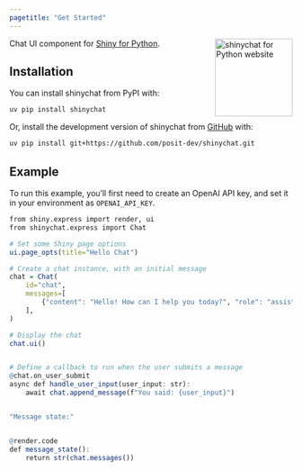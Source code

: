 ```yaml
---
pagetitle: "Get Started"
---
```


<a href="https://posit-dev.github.io/shinychat/py"><img src="logo.svg" align="right" height="138" alt="shinychat for Python website" /></a>

<!-- badges: start -->
<!-- badges: end -->

Chat UI component for [Shiny for Python](https://shiny.posit.co/py/).

## Installation

You can install shinychat from PyPI with:

```bash
uv pip install shinychat
```

Or, install the development version of shinychat from [GitHub](https://github.com/posit-dev/shinychat) with:

```bash
uv pip install git+https://github.com/posit-dev/shinychat.git
```

## Example

To run this example, you'll first need to create an OpenAI API key, and set it in your environment as `OPENAI_API_KEY`.

```r
from shiny.express import render, ui
from shinychat.express import Chat

# Set some Shiny page options
ui.page_opts(title="Hello Chat")

# Create a chat instance, with an initial message
chat = Chat(
    id="chat",
    messages=[
        {"content": "Hello! How can I help you today?", "role": "assistant"},
    ],
)

# Display the chat
chat.ui()


# Define a callback to run when the user submits a message
@chat.on_user_submit
async def handle_user_input(user_input: str):
    await chat.append_message(f"You said: {user_input}")


"Message state:"


@render.code
def message_state():
    return str(chat.messages())
```
